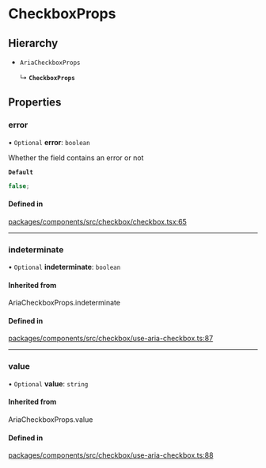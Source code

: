 # CheckboxProps

## Hierarchy

- `AriaCheckboxProps`

  ↳ **`CheckboxProps`**

## Properties

### error

• `Optional` **error**: `boolean`

Whether the field contains an error or not

**`Default`**

```ts
false;
```

#### Defined in

[packages/components/src/checkbox/checkbox.tsx:65](https://github.com/vtex/shoreline/blob/7e966c5a4/packages/components/src/checkbox/checkbox.tsx#L65)

---

### indeterminate

• `Optional` **indeterminate**: `boolean`

#### Inherited from

AriaCheckboxProps.indeterminate

#### Defined in

[packages/components/src/checkbox/use-aria-checkbox.ts:87](https://github.com/vtex/shoreline/blob/7e966c5a4/packages/components/src/checkbox/use-aria-checkbox.ts#L87)

---

### value

• `Optional` **value**: `string`

#### Inherited from

AriaCheckboxProps.value

#### Defined in

[packages/components/src/checkbox/use-aria-checkbox.ts:88](https://github.com/vtex/shoreline/blob/7e966c5a4/packages/components/src/checkbox/use-aria-checkbox.ts#L88)
